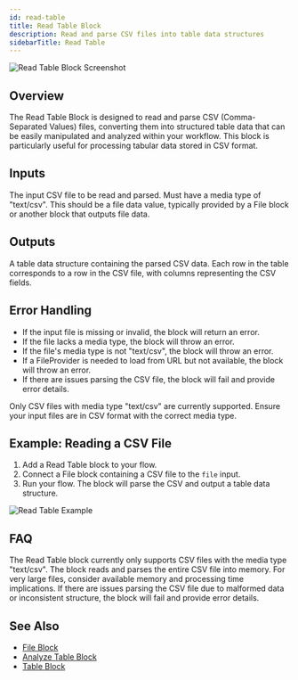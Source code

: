 ```yaml
---
id: read-table
title: Read Table Block
description: Read and parse CSV files into table data structures
sidebarTitle: Read Table
---
```


![Read Table Block Screenshot](./assets/read-table-block.png)

## Overview

The Read Table Block is designed to read and parse CSV (Comma-Separated Values) files, converting them into structured table data that can be easily manipulated and analyzed within your workflow. This block is particularly useful for processing tabular data stored in CSV format.

## Inputs

<ParamField path="file" type="file" required>
  The input CSV file to be read and parsed. Must have a media type of "text/csv". This should be a file data value, typically provided by a File block or another block that outputs file data.
</ParamField>

## Outputs

<ResponseField name="output" type="table">
  A table data structure containing the parsed CSV data. Each row in the table corresponds to a row in the CSV file, with columns representing the CSV fields.
</ResponseField>

## Error Handling

- If the input file is missing or invalid, the block will return an error.
- If the file lacks a media type, the block will throw an error.
- If the file's media type is not "text/csv", the block will throw an error.
- If a FileProvider is needed to load from URL but not available, the block will throw an error.
- If there are issues parsing the CSV file, the block will fail and provide error details.

<Warning>
  Only CSV files with media type "text/csv" are currently supported. Ensure your input files are in CSV format with the correct media type.
</Warning>

## Example: Reading a CSV File

1. Add a Read Table block to your flow.
2. Connect a File block containing a CSV file to the `file` input.
3. Run your flow. The block will parse the CSV and output a table data structure.

<Frame>
  <img src="/images/read-table-example.png" alt="Read Table Example" />
</Frame>

## FAQ

<AccordionGroup>
  <Accordion title="What file types are supported?">
    The Read Table block currently only supports CSV files with the media type "text/csv".
  </Accordion>

  <Accordion title="How does the block handle large CSV files?">
    The block reads and parses the entire CSV file into memory. For very large files, consider available memory and processing time implications.
  </Accordion>

  <Accordion title="What happens if the CSV file is malformed?">
    If there are issues parsing the CSV file due to malformed data or inconsistent structure, the block will fail and provide error details.
  </Accordion>
</AccordionGroup>

## See Also

- [File Block](/block-reference/data/file)
- [Analyze Table Block](/block-reference/ai/analyze-table)
- [Table Block](/block-reference/data/table)
